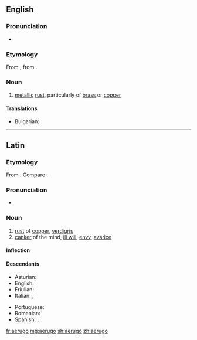 ==English==

===Pronunciation===
* {{IPA|/iːˈruːɡoʊ/|/ɪˈruːɡoʊ/|/aɪˈruːɡoʊ/|lang=en}}

===Etymology===
From {{etyl|la|en}} {{term/t|la|aerūgō}}, from {{term|aes||copper, bronze, brass|lang=la}}.

===Noun===
{{en-noun|-}}

# [[metal]]lic [[rust]], particularly of [[brass]] or [[copper]]

====Translations====
{{trans-top|metallic rust}}
* Bulgarian: {{t+|bg|патина}}
{{trans-mid}}
{{trans-bottom}}

----

==Latin==

===Etymology===
From {{term/t|la|aes||copper, bronze, brass}}. Compare {{term|ferrūgo||iron-rust|lang=la}}.

===Pronunciation===
* {{la-pronunc|aerūgō}}

===Noun===
{{la-noun|aerūgō|aeruginis|aerūginis|f|third}}

# [[rust]] of [[copper]], [[verdigris]]
# [[canker]] of the mind, [[ill will]], [[envy]], [[avarice]]

====Inflection====
{{la-decl-3rd|aerūgō|aerūgin}}

====Descendants====
{{top2}}
* Asturian: {{l|ast|roña}}
* English: {{l/en|aerugo}}
* Friulian: {{l|fur|ruzin}}
* Italian: {{l|it|ruggine}}, {{l|it|rogna}}
{{mid2}}
* Portuguese: {{l/pt|aerugita}}
* Romanian: {{l|ro|rugină}}
* Spanish: {{l/es|orín}}, {{l/es|roña}}
{{bottom}}

[[fr:aerugo]]
[[mg:aerugo]]
[[sh:aerugo]]
[[zh:aerugo]]